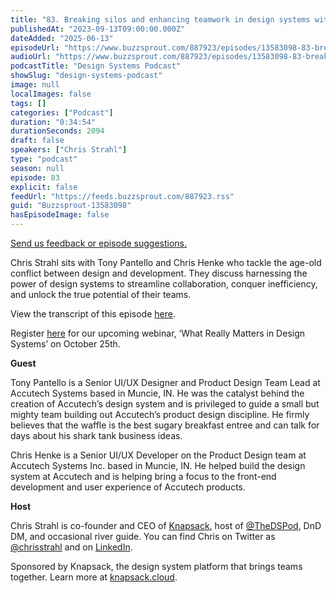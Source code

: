 ```yaml
---
title: "83. Breaking silos and enhancing teamwork in design systems with Tony Pantello and Chris Henke at Accutech"
publishedAt: "2023-09-13T09:00:00.000Z"
dateAdded: "2025-06-13"
episodeUrl: "https://www.buzzsprout.com/887923/episodes/13583098-83-breaking-silos-and-enhancing-teamwork-in-design-systems-with-tony-pantello-and-chris-henke-at-accutech.mp3"
audioUrl: "https://www.buzzsprout.com/887923/episodes/13583098-83-breaking-silos-and-enhancing-teamwork-in-design-systems-with-tony-pantello-and-chris-henke-at-accutech.mp3"
podcastTitle: "Design Systems Podcast"
showSlug: "design-systems-podcast"
image: null
localImages: false
tags: []
categories: ["Podcast"]
duration: "0:34:54"
durationSeconds: 2094
draft: false
speakers: ["Chris Strahl"]
type: "podcast"
season: null
episode: 83
explicit: false
feedUrl: "https://feeds.buzzsprout.com/887923.rss"
guid: "Buzzsprout-13583098"
hasEpisodeImage: false
---
```

[Send us feedback or episode suggestions.](https://www.buzzsprout.com/twilio/text_messages/887923/open_sms)

Chris Strahl sits with Tony Pantello and Chris Henke who tackle the age-old conflict between design and development. They discuss harnessing the power of design systems to streamline collaboration, conquer inefficiency, and unlock the true potential of their teams.  

View the transcript of this episode [here](https://docs.google.com/document/d/1yHlMo7YufU9TjLAid-0Mucf1AOm6l5oU/edit).

Register [here](https://knapsack-cloud.zoom.us/webinar/register/WN_laqrUBmyRmSqxihk3MylOw#/registration) for our upcoming webinar, ‘What Really Matters in Design Systems’ on October 25th. 

**Guest**

Tony Pantello is a Senior UI/UX Designer and Product Design Team Lead at Accutech Systems based in Muncie, IN. He was the catalyst behind the creation of Accutech’s design system and is privileged to guide a small but mighty team building out Accutech’s product design discipline. He firmly believes that the waffle is the best sugary breakfast entree and can talk for days about his shark tank business ideas.

Chris Henke is a Senior UI/UX Developer on the Product Design team at Accutech Systems Inc. based in Muncie, IN. He helped build the design system at Accutech and is helping bring a focus to the front-end development and user experience of Accutech products.

**Host**

Chris Strahl is co-founder and CEO of [Knapsack](https://www.knapsack.cloud/), host of [@TheDSPod](https://twitter.com/thedspod), DnD DM, and occasional river guide. You can find Chris on Twitter as [@chrisstrahl](https://twitter.com/chrisstrahl) and on [LinkedIn](https://www.linkedin.com/in/chrisstrahl/).

Sponsored by Knapsack, the design system platform that brings teams together. Learn more at [knapsack.cloud](https://www.knapsack.cloud/?utm_source=podcast).
